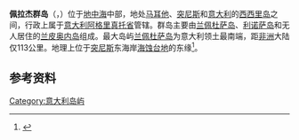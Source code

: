 {{Infobox Islands
| name             = 佩拉杰群岛
| image name       = Lampedusa cost and sea.jpg
| image caption    = 兰佩杜萨岛的海岸
| image size       =
| locator map      = Pelagie Islands map.png
| map_custom       = yes
| native name      =Isole Pelagie
| native name link =意大利语
| nickname         =
| location         = [[地中海|地中海]]
| coordinates      = {{coord|35|40|34|N|12|36|59|E|region:IT-82_type:isle}}
| archipelago      =
| total islands    =3
| major islands    = [[兰佩杜萨岛|兰佩杜萨岛]]、[[利诺萨岛|利诺萨岛]]、[[兰皮奥内岛|兰皮奥内岛]]
| area_km2 =25.5
| rank             =
| length_km           = 
| width_km            = 
| coastline_km =
| highest mount    =
| elevation_m =
| country          = Italy
| country admin divisions title     = 区
| country admin divisions           = [[西西里|西西里]]
| country admin divisions title 1   = 省
| country admin divisions 1         = [[阿格里真托省|阿格里真托省]]
| population       = 6,066
| population as of =2004
| density_km2 =
| ethnic groups    = 
| additional info  =
}}
'''佩拉杰群岛'''（{{lang-it|Isole Pelagie}}，{{lang-scn|Ìsuli Pilaggî}}）位于[[地中海|地中海]]中部，地处[[马耳他|马耳他]]、[[突尼斯|突尼斯]]和[[意大利|意大利]]的[[西西里岛|西西里岛]]之间，行政上属于[[意大利|意大利]][[阿格里真托省|阿格里真托省]]管辖。群岛主要由[[兰佩杜萨岛|兰佩杜萨岛]]、[[利诺萨岛|利诺萨岛]]和无人居住的[[兰皮奥内岛|兰皮奥内岛]]组成。最大岛屿[[兰佩杜萨岛|兰佩杜萨岛]]为意大利领土最南端，距[[非洲|非洲]]大陆仅113公里。地理上位于[[突尼斯|突尼斯]]东海岸[[海蚀台地|海蚀台地]]的东缘<ref>{{Cite web |url=http://www.britannica.com/EBchecked/topic/449067/Pelagie-Islands |title=britannica.com |accessdate=2011-05-24 |archive-date=2015-05-01 |archive-url=https://web.archive.org/web/20150501033700/http://www.britannica.com/EBchecked/topic/449067/Pelagie-Islands |dead-url=no }}</ref>。

== 参考资料 ==
{{reflist}}

{{Outlying territories of European countries}}

[[Category:意大利岛屿|Category:意大利岛屿]]